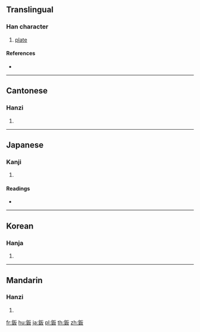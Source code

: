 {{character info/new}}
{{also|钣}}
==Translingual==

===Han character===
{{Han char|rn=167|rad=金|as=04|sn=12|four=81147|canj=CHE}}

# [[plate]]

====References====
* {{Han ref|kx=1298.190|dkj=40224|dj=1801.110|hdz=64177.050|uh=9211|ud=37393|bh=B67A|bd=46714}}

----

==Cantonese==

===Hanzi===
{{yue-hanzi|jyut=|y=baan2|sim=钣}}

# {{defn|lang=yue|sort=金04}}

----

==Japanese==

===Kanji===
{{ja-kanji|grade=|rs=金04}}

# {{defn|lang=ja|sort=金04}}

====Readings====
* {{ja-readings|on=[[はん]] (han)|kun=[[いたがね]] (itagane)|nanori=}}

----

==Korean==

===Hanja===
{{ko-hanja|hangeul=판|eumhun=|rv=pan|mr=p'an|y=phan}}

# {{defn|lang=ko|sort=金04}}

----

==Mandarin==

===Hanzi===
{{cmn-hanzi|sim=钣|pin=[[bǎn]] ([[ban3]]), [[sà]] ([[sa4]])|wg=pan<sup>3</sup>, sa<sup>4</sup>}}

# {{defn|lang=cmn|sort=金04}}

[[fr:鈑]]
[[hu:鈑]]
[[ja:鈑]]
[[pl:鈑]]
[[th:鈑]]
[[zh:鈑]]